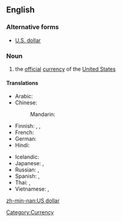 ==English==

===Alternative forms===
* [[U.S. dollar]]

===Noun===
{{en-noun|sg=[[US]] [[dollar]]}}
{{wikipedia|United States dollar}}

# the [[official]] [[currency]] of the [[United States]]

====Translations====
{{trans-top|official currency of the United States}}
* Arabic: {{t|ar|دولار أمريكي|m|tr=dulaar 'amriikiy}}
* Chinese:
*: Mandarin: {{t-|cmn|美元|tr=Měiyuán|sc=Hani}}
* Finnish: {{t-|fi|Yhdysvaltain dollari}},  {{t+|fi|dollari}},  {{t|fi|US-dollari}}
* French: {{t|fr|dollar américain|m}}
* German: {{t+|de|US-Dollar|m}}
* Hindi: {{t|hi|अमेरिकी डॉलर|m|tr=amērikī ḍolar|sc=Deva}}
{{trans-mid}}
* Icelandic: {{t|is|bandaríkjadalur}}
* Japanese: {{t|ja|アメリカ・ドル|tr=Amerika-doru}},  {{t|ja|米ドル|tr=Bei-doru}}
* Russian: {{t|ru|американский доллар|m|tr=amerikánskij dóllar}}, {{t|ru|доллар США|m|tr=dóllar sɛ-šɛ-á}}
* Spanish: {{t|es|dólar de EE.UU.|m}},  {{t|es|dólar americano|m}}
* Thai: {{t|th|ดอลลาร์สหรัฐ|tr=donlâat ràt|sc=Thai}}, {{t|th|ดอลลาร์อเมริกัน|tr=donlâa amayrígan|sc=Thai}}
* Vietnamese: {{t|vi|đô-la Mỹ|xs=Vietnamese}},  {{t|vi|đồng Mỹ|xs=Vietnamese}}
{{trans-bottom}}

[[Category:Currency]]

[[zh-min-nan:US dollar]]